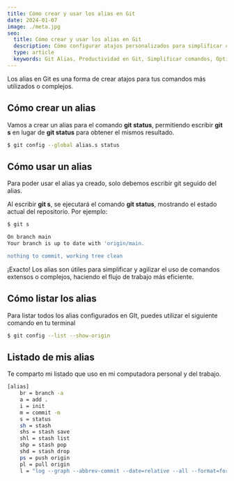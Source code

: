 ```yaml
---
title: Cómo crear y usar los alias en Git
date: 2024-01-07
image: ./meta.jpg
seo:
  title: Cómo crear y usar los alias en Git
  description: Cómo configurar atajos personalizados para simplificar comandos más utilizados o complejos
  type: article
  keywords: Git Alias, Productividad en Git, Simplificar comandos, Optimizar flujo de trabajo, Atajos en Git, Configuración de alias, Comandos personalizados
---
```


Los alias en Git es una forma de crear atajos para tus comandos más utilizados o complejos.

<h2 class="text-xl font-medium mb-4">Cómo crear un alias</h2>

Vamos a crear un alias para el comando **git status**, permitiendo escribir **git s** en lugar de **git status** para obtener el mismos resultado.


```bash
$ git config --global alias.s status
```

<h2 class="text-xl font-medium mb-4">Cómo usar un alias</h2>

Para poder usar el alias ya creado, solo debemos escribir git seguido del alias.

Al escribir **git s**, se ejecutará el comando **git status**, mostrando el estado actual del repositorio. Por ejemplo:

```bash
$ git s

On branch main
Your branch is up to date with 'origin/main.

nothing to commit, working tree clean
```


¡Exacto! Los alias son útiles para simplificar y agilizar el uso de comandos extensos o complejos, haciendo el flujo de trabajo más eficiente.

<h2 class="text-xl font-medium mb-4">Cómo listar los alias</h2>

Para listar todos los alias configurados en GIt, puedes utilizar el siguiente comando en tu terminal

```bash
$ git config --list --show-origin
```

<h2 class="text-xl font-medium mb-4">Listado de mis alias</h2>

Te comparto mi listado que uso en mi computadora personal y del trabajo.

```bash
[alias]
	br = branch -a
	a = add .
	i = init
	m = commit -m
	s = status
	sh = stash
	shs = stash save
	shl = stash list
	shp = stash pop
	shd = stash drop
	ps = push origin
	pl = pull origin
	l = "log --graph --abbrev-commit --date=relative --all --format=format:'%C(bold blue)%h%C(reset) %C(bold green)(%>(18,trunc)%aD)%C(reset) %C(bold blue)[%<(10,trunc)%aN]%Creset - %s%C(reset) %C(bold yellow)%d%C(reset)'"
```
